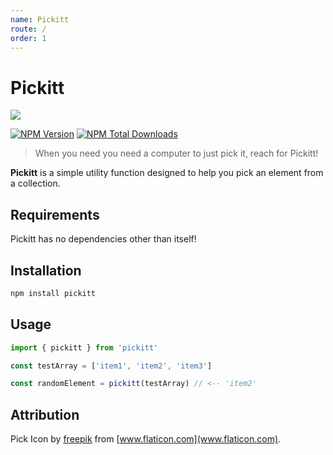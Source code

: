```yaml
---
name: Pickitt
route: /
order: 1
---
```



# Pickitt

<img src={pickImgPath} style={pickStyle}/>

[![NPM Version][npm-image]][npm-url]     [![NPM Total Downloads][npm-downloads]][npm-url]

> When you need you need a computer to just pick it, reach for Pickitt!

**Pickitt** is a simple utility function designed to help you pick an element from a collection.

## Requirements
Pickitt has no dependencies other than itself!

## Installation
```sh
npm install pickitt
```

## Usage
```js
import { pickitt } from 'pickitt'

const testArray = ['item1', 'item2', 'item3']

const randomElement = pickitt(testArray) // <-- 'item2'
```

## Attribution
Pick Icon by [freepik](http://www.freepik.com) from [www.flaticon.com](www.flaticon.com).

<!-- Markdown link & img dfn's -->
[npm-image]: https://img.shields.io/npm/v/pickitt.svg
[npm-downloads]: https://img.shields.io/npm/dt/pickitt.svg
[npm-url]: https://www.npmjs.com/package/pickitt